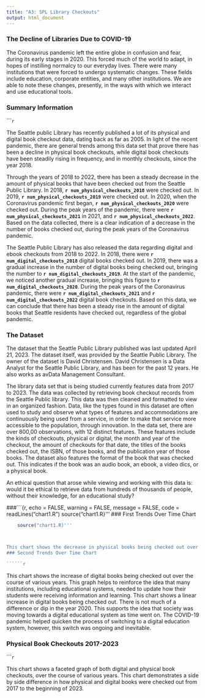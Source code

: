 ```yaml
---
title: "A3: SPL Library Checkouts"
output: html_document
---
```


### The Decline of Libraries Due to COVID-19

The Coronavirus pandemic left the entire globe in confusion and fear, during its early stages in 2020. This forced much of the world to adapt, in hopes of instilling normalcy to our everyday lives. There were many institutions that were forced to undergo systematic changes. These fields include education, corporate entities, and many other institutions. We are able to note these changes, presently, in the ways with which we interact and use educational tools.


### Summary Information
``````r
```

The Seattle public Library has recently published a lot of its physical and digital book checkout data, dating back as far as 2005. In light of the recent pandemic, there are general trends among this data set that prove there has been a decline in physical book checkouts, while digital book checkouts have been steadily rising in frequency, and in monthly checkouts, since the year 2018.

Through the years of 2018 to 2022, there has been a steady decrease in the amount of physical books that have been checked out from the Seattle Public Library. In 2018, **`r num_physical_checkouts_2018`** were checked out. In 2019, **`r num_physical_checkouts_2019`** were checked out. In 2020, when the Coronavirus pandemic first began, **`r num_physical_checkouts_2020`** were checked out. During the peak years of the pandemic, there were **`r num_physical_checkouts_2021`** in 2021, and **`r num_physical_checkouts_2022`**. Based on the data collected, there is a clear indication of a decrease in the number of books checked out, during the peak years of the Coronavirus pandemic.

The Seattle Public Library has also released the data regarding digital and ebook checkouts from 2018 to 2022. In 2018, there were **`r num_digital_checkouts_2018`** digital books checked out. In 2019, there was a gradual increase in the number of digital books being checked out, bringing the number to **`r num_digital_checkouts_2019`**. At the start of the pandemic, we noticed another gradual increase, bringing this figure to **`r num_digital_checkouts_2020`**. During the peak years of the Coronavirus pandemic, there were **`r num_digital_checkouts_2021`** and **`r num_digital_checkouts_2022`** digital book checkouts. Based on this data, we can conclude that there has been a steady rise in the amount of digital books that Seattle residents have checked out, regardless of the global pandemic.



### The Dataset

The dataset that the Seattle Public Library published was last updated April 21, 2023. The dataset itself, was provided by the Seattle Public Library. The owner of the dataset is David Christensen. David Christensen is a Data Analyst for the Seattle Public Library, and has been for the past 12 years. He also works as avData Management Consultant.

The library data set that is being studied currently features data from 2017 to 2023. The data was collected by retrieving book checkout records from the Seattle Public library. This data was then cleaned and formatted to view in an organized fashion. Data, like the types found in this dataset are often used to study and observe what types of features and accommodations are continuously being used from a service, in order to make that service more accessible to the population, through innovation. In the data set, there are over 800,00 observations, with 12 distinct features. These features include the kinds of checkouts, physical or digital, the month and year of the checkout, the amount of checkouts for that date, the titles of the books checked out, the ISBN, of those books, and the publication year of those books. The dataset also features the format of the book that was checked out. This indicates if the book was an audio book, an ebook, a video dics, or a physical book.

An ethical question that arose while viewing and working with this data is: would it be ethical to retrieve data from hundreds of thousands of people, without their knowledge, for an educational study?

###```{r, echo = FALSE, warning = FALSE, message = FALSE, code = readLines("chart1.R")
  source("chart1.R}'''
### First Trends Over Time Chart


```r
    source("chart1.R)'''



This chart shows the decrease in physical books being checked out over the course of various years. In the year 2020, there is a very sharp and sudden drop in the number of physical books being checked out. This aids in reinforcing our original hypothesis that the COVID-19 pandemic had a very significant effect on many institutions, from a global point of view. So much so, that books being checked out, which once were in the 6 figure range, have now dropped drastically. This number can elude to how society needed to adapt and change the ways in which students study, from an analog system to a digital system.
### Second Trends Over Time Chart

``````r
```


This chart shows the increase of digital books being checked out over the course of various years. This graph helps to reinforce the idea that many institutions, including educational systems, needed to update how their students were receiving information and learning. This chart shows a linear increase in digital books being checked out. There is not much of a difference or dip in the year 2020. This supports the idea that society was moving towards a digital educational system as time went on. The COVID-19 pandemic helped quicken the process of switching to a digital education system, however, this switch was ongoing and inevitable.


### Physical Book Checkouts 2017-2023


``````r
```


This chart shows a faceted graph of both digital and physical book checkouts, over the course of various years. This chart demonstrates a side by side difference in how physical and digital books were checked out from 2017 to the beginning of 2023.

